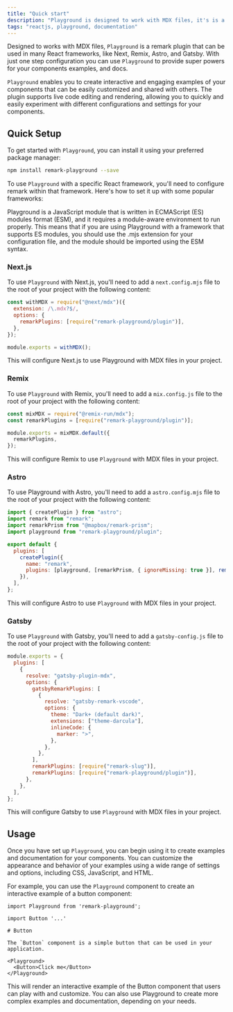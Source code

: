```yaml
---
title: "Quick start"
description: "Playground is designed to work with MDX files, it's is a playground for ReactJs components."
tags: "reactjs, playground, documentation"
---
```





Designed to works with MDX files, `Playground` is a remark plugin that can be used in many React frameworks, like Next, Remix, Astro, and Gatsby. With just one step configuration you can use `Playground` to provide super powers for your components examples, and docs.

`Playground` enables you to create interactive and engaging examples of your components that can be easily customized and shared with others. The plugin supports live code editing and rendering, allowing you to quickly and easily experiment with different configurations and settings for your components.

## Quick Setup

To get started with `Playground`, you can install it using your preferred package manager:

```bash
npm install remark-playground --save
```

To use `Playground` with a specific React framework, you'll need to configure remark within that framework. Here's how to set it up with some popular frameworks:

<Callout type="info">
  Playground is a JavaScript module that is written in ECMAScript (ES) modules
  format (ESM), and it requires a module-aware environment to run properly. This
  means that if you are using Playground with a framework that supports ES
  modules, you should use the .mjs extension for your configuration file, and
  the module should be imported using the ESM syntax.
</Callout>

### Next.js

To use `Playground` with Next.js, you'll need to add a `next.config.mjs` file to the root of your project with the following content:

```js
const withMDX = require("@next/mdx")({
  extension: /\.mdx?$/,
  options: {
    remarkPlugins: [require("remark-playground/plugin")],
  },
});

module.exports = withMDX();
```

This will configure Next.js to use Playground with MDX files in your project.

### Remix

To use `Playground` with Remix, you'll need to add a `mix.config.js` file to the root of your project with the following content:

```js
const mixMDX = require("@remix-run/mdx");
const remarkPlugins = [require("remark-playground/plugin")];

module.exports = mixMDX.default({
  remarkPlugins,
});
```

This will configure Remix to use `Playground` with MDX files in your project.

### Astro

To use Playground with Astro, you'll need to add a `astro.config.mjs` file to the root of your project with the following content:

```js
import { createPlugin } from "astro";
import remark from "remark";
import remarkPrism from "@mapbox/remark-prism";
import playground from "remark-playground/plugin";

export default {
  plugins: [
    createPlugin({
      name: "remark",
      plugins: [playground, [remarkPrism, { ignoreMissing: true }], remark()],
    }),
  ],
};
```

This will configure Astro to use `Playground` with MDX files in your project.

### Gatsby

To use `Playground` with Gatsby, you'll need to add a `gatsby-config.js` file to the root of your project with the following content:

```js
module.exports = {
  plugins: [
    {
      resolve: "gatsby-plugin-mdx",
      options: {
        gatsbyRemarkPlugins: [
          {
            resolve: "gatsby-remark-vscode",
            options: {
              theme: "Dark+ (default dark)",
              extensions: ["theme-darcula"],
              inlineCode: {
                marker: ">",
              },
            },
          },
        ],
        remarkPlugins: [require("remark-slug")],
        remarkPlugins: [require("remark-playground/plugin")],
      },
    },
  ],
};
```

This will configure Gatsby to use `Playground` with MDX files in your project.

## Usage

Once you have set up `Playground`, you can begin using it to create examples and documentation for your components. You can customize the appearance and behavior of your examples using a wide range of settings and options, including CSS, JavaScript, and HTML.

For example, you can use the `Playground` component to create an interactive example of a button component:

```mdx
import Playground from 'remark-playground';

import Button '...'

# Button

The `Button` component is a simple button that can be used in your application.

<Playground>
  <Button>Click me</Button>
</Playground>
```

This will render an interactive example of the Button component that users can play with and customize. You can also use Playground to create more complex examples and documentation, depending on your needs.
